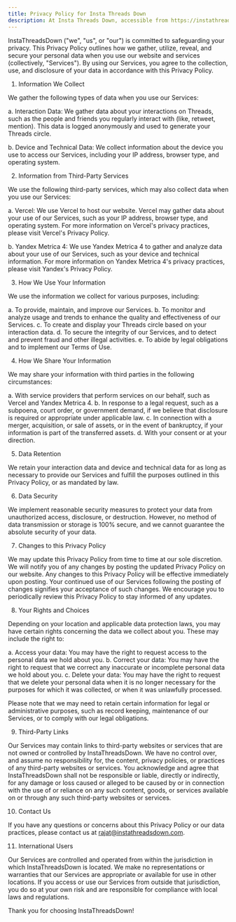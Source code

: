 ```yaml
---
title: Privacy Policy for Insta Threads Down
description: At Insta Threads Down, accessible from https://instathreadsdown.com/, one of our main priorities is the privacy of our visitors. This Privacy Policy document contains types of information that is collected and recorded by Insta Threads Down and how we use it.
---
```


InstaThreadsDown ("we", "us", or "our") is committed to safeguarding your privacy. This Privacy Policy outlines how we gather, utilize, reveal, and secure your personal data when you use our website and services (collectively, "Services"). By using our Services, you agree to the collection, use, and disclosure of your data in accordance with this Privacy Policy.

1.  Information We Collect

We gather the following types of data when you use our Services:

a. Interaction Data: We gather data about your interactions on Threads, such as the people and friends you regularly interact with (like, retweet, mention). This data is logged anonymously and used to generate your Threads circle.

b. Device and Technical Data: We collect information about the device you use to access our Services, including your IP address, browser type, and operating system.

2.  Information from Third-Party Services

We use the following third-party services, which may also collect data when you use our Services:

a. Vercel: We use Vercel to host our website. Vercel may gather data about your use of our Services, such as your IP address, browser type, and operating system. For more information on Vercel's privacy practices, please visit Vercel's Privacy Policy.

b. Yandex Metrica 4: We use Yandex Metrica 4 to gather and analyze data about your use of our Services, such as your device and technical information. For more information on Yandex Metrica 4's privacy practices, please visit Yandex's Privacy Policy.

3.  How We Use Your Information

We use the information we collect for various purposes, including:

a. To provide, maintain, and improve our Services. b. To monitor and analyze usage and trends to enhance the quality and effectiveness of our Services. c. To create and display your Threads circle based on your interaction data. d. To secure the integrity of our Services, and to detect and prevent fraud and other illegal activities. e. To abide by legal obligations and to implement our Terms of Use.

4.  How We Share Your Information

We may share your information with third parties in the following circumstances:

a. With service providers that perform services on our behalf, such as Vercel and Yandex Metrica 4. b. In response to a legal request, such as a subpoena, court order, or government demand, if we believe that disclosure is required or appropriate under applicable law. c. In connection with a merger, acquisition, or sale of assets, or in the event of bankruptcy, if your information is part of the transferred assets. d. With your consent or at your direction.

5.  Data Retention

We retain your interaction data and device and technical data for as long as necessary to provide our Services and fulfill the purposes outlined in this Privacy Policy, or as mandated by law.

6.  Data Security

We implement reasonable security measures to protect your data from unauthorized access, disclosure, or destruction. However, no method of data transmission or storage is 100% secure, and we cannot guarantee the absolute security of your data.

7.  Changes to this Privacy Policy

We may update this Privacy Policy from time to time at our sole discretion. We will notify you of any changes by posting the updated Privacy Policy on our website. Any changes to this Privacy Policy will be effective immediately upon posting. Your continued use of our Services following the posting of changes signifies your acceptance of such changes. We encourage you to periodically review this Privacy Policy to stay informed of any updates.

8.  Your Rights and Choices

Depending on your location and applicable data protection laws, you may have certain rights concerning the data we collect about you. These may include the right to:

a. Access your data: You may have the right to request access to the personal data we hold about you. b. Correct your data: You may have the right to request that we correct any inaccurate or incomplete personal data we hold about you. c. Delete your data: You may have the right to request that we delete your personal data when it is no longer necessary for the purposes for which it was collected, or when it was unlawfully processed.

Please note that we may need to retain certain information for legal or administrative purposes, such as record keeping, maintenance of our Services, or to comply with our legal obligations.

9.  Third-Party Links

Our Services may contain links to third-party websites or services that are not owned or controlled by InstaThreadsDown. We have no control over, and assume no responsibility for, the content, privacy policies, or practices of any third-party websites or services. You acknowledge and agree that InstaThreadsDown shall not be responsible or liable, directly or indirectly, for any damage or loss caused or alleged to be caused by or in connection with the use of or reliance on any such content, goods, or services available on or through any such third-party websites or services.

10. Contact Us

If you have any questions or concerns about this Privacy Policy or our data practices, please contact us at rajat@instathreadsdown.com.

11. International Users

Our Services are controlled and operated from within the jurisdiction in which InstaThreadsDown is located. We make no representations or warranties that our Services are appropriate or available for use in other locations. If you access or use our Services from outside that jurisdiction, you do so at your own risk and are responsible for compliance with local laws and regulations.

Thank you for choosing InstaThreadsDown!
